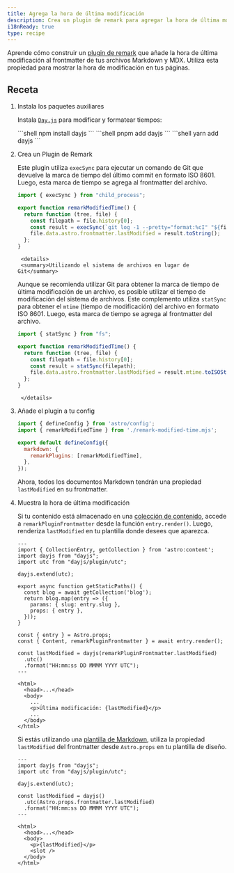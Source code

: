 ```yaml
---
title: Agrega la hora de última modificación
description: Crea un plugin de remark para agregar la hora de última modificación a tu Markdown y MDX
i18nReady: true
type: recipe
---
```



Aprende cómo construir un [plugin de remark](https://github.com/remarkjs/remark) que añade la hora de última modificación al frontmatter de tus archivos Markdown y MDX. Utiliza esta propiedad para mostrar la hora de modificación en tus páginas.

## Receta

1. Instala los paquetes auxiliares

   Instala [`Day.js`](https://www.npmjs.com/package/dayjs) para modificar y formatear tiempos:

   <PackageManagerTabs>
     <Fragment slot="npm">
       ```shell
       npm install dayjs
       ```
     </Fragment>
     <Fragment slot="pnpm">
       ```shell
       pnpm add dayjs
       ```
     </Fragment>
     <Fragment slot="yarn">
       ```shell
       yarn add dayjs
       ```
     </Fragment>
   </PackageManagerTabs>

2. Crea un Plugin de Remark

   Este plugin utiliza `execSync` para ejecutar un comando de Git que devuelve la marca de tiempo del último commit en formato ISO 8601. Luego, esta marca de tiempo se agrega al frontmatter del archivo.

     ```js title="remark-modified-time.mjs"
     import { execSync } from "child_process";

     export function remarkModifiedTime() {
       return function (tree, file) {
         const filepath = file.history[0];
         const result = execSync(`git log -1 --pretty="format:%cI" "${filepath}"`);
         file.data.astro.frontmatter.lastModified = result.toString();
       };
     }
     ```
		<details>
		<summary>Utilizando el sistema de archivos en lugar de Git</summary>

      Aunque se recomienda utilizar Git para obtener la marca de tiempo de última modificación de un archivo, es posible utilizar el tiempo de modificación del sistema de archivos.
     Este complemento utiliza `statSync` para obtener el `mtime` (tiempo de modificación) del archivo en formato ISO 8601. Luego, esta marca de tiempo se agrega al frontmatter del archivo.
     
     ```js title="remark-modified-time.mjs"
     import { statSync } from "fs";

     export function remarkModifiedTime() {
       return function (tree, file) {
         const filepath = file.history[0];
         const result = statSync(filepath);
         file.data.astro.frontmatter.lastModified = result.mtime.toISOString();
       };
     }
     ```
		</details>

3. Añade el plugin a tu config

   ```js title="astro.config.mjs"
   import { defineConfig } from 'astro/config';
   import { remarkModifiedTime } from './remark-modified-time.mjs';

   export default defineConfig({
     markdown: {
       remarkPlugins: [remarkModifiedTime],
     },
   });
   ```

   Ahora, todos los documentos Markdown tendrán una propiedad `lastModified` en su frontmatter.

4. Muestra la hora de última modificación

   Si tu contenido está almacenado en una [colección de contenido](/es/guides/content-collections/), accede a `remarkPluginFrontmatter` desde la función `entry.render()`. Luego, renderiza `lastModified` en tu plantilla donde desees que aparezca.

   ```astro title="src/pages/posts/[slug].astro" {3-4,6,17,19-21,28}
   ---
   import { CollectionEntry, getCollection } from 'astro:content';
   import dayjs from "dayjs";
   import utc from "dayjs/plugin/utc";

   dayjs.extend(utc);

   export async function getStaticPaths() {
     const blog = await getCollection('blog');
     return blog.map(entry => ({
       params: { slug: entry.slug },
       props: { entry },
     }));
   }

   const { entry } = Astro.props;
   const { Content, remarkPluginFrontmatter } = await entry.render();

   const lastModified = dayjs(remarkPluginFrontmatter.lastModified)
     .utc()
     .format("HH:mm:ss DD MMMM YYYY UTC");
   ---

   <html>
     <head>...</head>
     <body>
       ...
       <p>Última modificación: {lastModified}</p>
       ...
     </body>
   </html>
   ```

   Si estás utilizando una [plantilla de Markdown](/es/guides/markdown-content/#páginas-de-markdown-y-mdx), utiliza la propiedad `lastModified` del frontmatter desde `Astro.props` en tu plantilla de diseño.

   ```astro title="src/layouts/BlogLayout.astro" {2-3,5,7-9,15}
   ---
   import dayjs from "dayjs";
   import utc from "dayjs/plugin/utc";

   dayjs.extend(utc);

   const lastModified = dayjs()
     .utc(Astro.props.frontmatter.lastModified)
     .format("HH:mm:ss DD MMMM YYYY UTC");
   ---

   <html>
     <head>...</head>
     <body>
       <p>{lastModified}</p>
       <slot />
     </body>
   </html>
   ```
